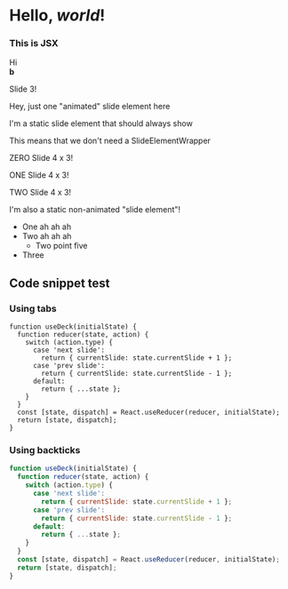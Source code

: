 <!-- This is an MDX file that is imported in index.js and transpiled to
JSX and then rendered, feel free to change this! -->


# Hello, _world_!

<div style={{ padding: '20px', backgroundColor: 'aliceblue' }}>
  <h3>This is JSX</h3>
</div>
<Deck loop={true}>
  <Slide>
    <div>Hi</div>
    <b>b</b>
  </Slide>
  <Slide>
    <p> Slide 3! </p>
    <SlideElementWrapper elementNum={0}>
      Hey, just one "animated" slide element here
    </SlideElementWrapper>
  </Slide>
  <Slide>
    <p>I'm a static slide element that should always show</p>
    <p>This means that we don't need a SlideElementWrapper</p>
    <SlideElementWrapper elementNum={0}>
      <p slide-element="true"> ZERO Slide 4 x 3! </p>
    </SlideElementWrapper>
    <SlideElementWrapper elementNum={1}>
      <p slide-element="true"> ONE Slide 4 x 3! </p>
    </SlideElementWrapper>
    <SlideElementWrapper elementNum={2}>
      <p slide-element="true"> TWO Slide 4 x 3! </p>
    </SlideElementWrapper>
    <p>I'm also a static non-animated "slide element"!</p>
  </Slide>
</Deck>

- One ah ah ah
- Two ah ah ah
  - Two point five
- Three

## Code snippet test

### Using tabs

    function useDeck(initialState) {
      function reducer(state, action) {
        switch (action.type) {
          case 'next slide':
            return { currentSlide: state.currentSlide + 1 };
          case 'prev slide':
            return { currentSlide: state.currentSlide - 1 };
          default:
            return { ...state };
        }
      }
      const [state, dispatch] = React.useReducer(reducer, initialState);
      return [state, dispatch];
    }

### Using backticks

```js
function useDeck(initialState) {
  function reducer(state, action) {
    switch (action.type) {
      case 'next slide':
        return { currentSlide: state.currentSlide + 1 };
      case 'prev slide':
        return { currentSlide: state.currentSlide - 1 };
      default:
        return { ...state };
    }
  }
  const [state, dispatch] = React.useReducer(reducer, initialState);
  return [state, dispatch];
}
```
